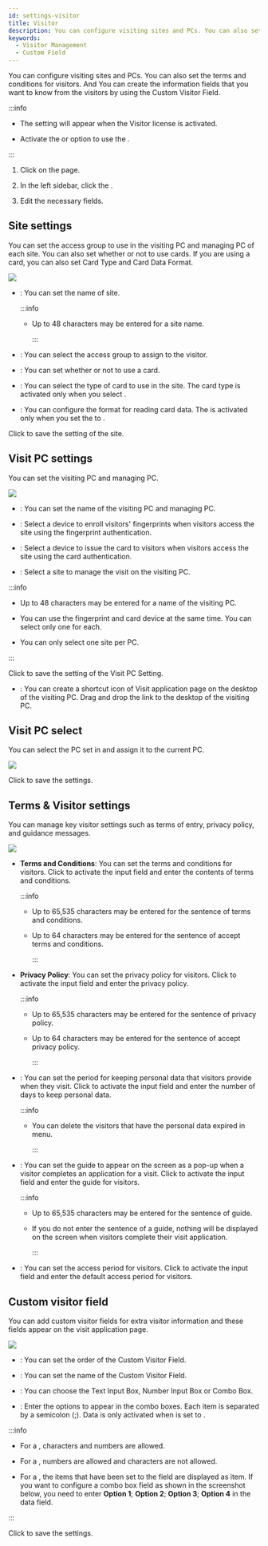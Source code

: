 ```yaml
---
id: settings-visitor
title: Visitor
description: You can configure visiting sites and PCs. You can also set the terms and conditions for visitors. And You can create the information fields that you want to know from the visitors by using the Custom Visitor Field.
keywords:
  - Visitor Management
  - Custom Field
---
```


You can configure visiting sites and PCs. You can also set the terms and conditions for visitors. And You can create the information fields that you want to know from the visitors by using the Custom Visitor Field.

:::info

* The <Cmd sid="common.visitor" product='2' /> setting will appear when the Visitor license is activated.

* Activate the <Cmd sid="setting.server.automaticUserSync" product='2' /> or <Cmd sid="setting.server.serverMatching.use" product='2' /> option to use the <Cmd sid="common.visitor" product='2' />.

:::

1. Click <Cmd sid='shell.header.setting' /> on the <Cmd sid='shell.header.launcher' /> page.

2. In the left sidebar, click the <Cmd sid="common.visitor" product='2' />.

3. Edit the necessary fields.

## Site settings

You can set the access group to use in the visiting PC and managing PC of each site. You can also set whether or not to use cards. If you are using a card, you can also set Card Type and Card Data Format.

<Image src='/img/biostarx-settings-visitor-site-settings.png' className='none' />

* <Cmd sid="setting.server.custom_field.configure.th.name" product='2' />: You can set the name of site.

    :::info

  * Up to 48 characters may be entered for a site name.

    :::

* <Cmd sid="visitor.accessGroup" product='2' />: You can select the access group to assign to the visitor.

* <Cmd sid="common.card" product='2' /> <Cmd sid="common.use" product='2' />: You can set whether or not to use a card.

* <Cmd sid="user.cardType" product='2' />: You can select the type of card to use in the site. The card type is activated only when you select <Cmd sid="common.card" product='2' /> <Cmd sid="common.use" product='2' />.

* <Cmd sid="user.cardEnrol.cardFormat" product='2' />: You can configure the format for reading card data. The <Cmd sid="user.cardEnrol.cardFormat" product='2' /> is activated only when you set the <Cmd sid="user.cardType" product='2' /> to <Cmd sid="user.cardEnrol.cardTypeWiegand" product='2' />.

Click <Cmd sid="visitor.setting.button.apply" product='2' /> to save the setting of the site.

## Visit PC settings

You can set the visiting PC and managing PC.

<Image src='/img/biostarx-settings-visitor-visit-pc-settings.png' className='none' />

* <Cmd sid="common.name" product='2' />: You can set the name of the visiting PC and managing PC.

* <Cmd sid="common.fingerPrint" product='2' /> <Cmd sid="setting.server.enrollment_device.device_name" product='2' />: Select a device to enroll visitors' fingerprints when visitors access the site using the fingerprint authentication.

* <Cmd sid="common.card" product='2' /> <Cmd sid="setting.server.enrollment_device.device_name" product='2' />: Select a device to issue the card to visitors when visitors access the site using the card authentication. 

* <Cmd sid="visitor.site" product='2' />: Select a site to manage the visit on the visiting PC.

:::info

* Up to 48 characters may be entered for a name of the visiting PC.

* You can use the fingerprint and card device at the same time. You can select only one for each.

* You can only select one site per PC.

:::

Click <Cmd sid="visitor.setting.button.apply" product='2' /> to save the setting of the Visit PC Setting.

* <Cmd sid="visitor.link.visitPCKIOSK" product='2' />: You can create a shortcut icon of Visit application page on the desktop of the visiting PC. Drag and drop the link to the desktop of the visiting PC.

## Visit PC select

You can select the PC set in <Cmd sid="visitor.pc.setting" product='2' /> and assign it to the current PC.

<Image src='/img/biostarx-settings-visitor-visit-pc-select.png' className='none' />

Click <Cmd sid="visitor.setting.button.apply" product='2' /> to save the settings.

## Terms & Visitor settings

You can manage key visitor settings such as terms of entry, privacy policy, and guidance messages.

<Image src='/img/biostarx-settings-visitor-terms-visitor-settings.png' className='none' />

* **Terms and Conditions**: You can set the terms and conditions for visitors. Click <IcEdit /> to activate the input field and enter the contents of terms and conditions.

    :::info

  * Up to 65,535 characters may be entered for the sentence of terms and conditions.

  * Up to 64 characters may be entered for the sentence of accept terms and conditions.

    :::

* **Privacy Policy**: You can set the privacy policy for visitors. Click <IcEdit /> to activate the input field and enter the privacy policy.

    :::info

  * Up to 65,535 characters may be entered for the sentence of privacy policy.

  * Up to 64 characters may be entered for the sentence of accept privacy policy.

    :::

* <Cmd sid="visitor.periodKeepSensitive" product='2' />: You can set the period for keeping personal data that visitors provide when they visit. Click <IcEdit /> to activate the input field and enter the number of days to keep personal data.

    :::info

  * You can delete the visitors that have the personal data expired in <Cmd sid="common.visitor" product='2' /> menu.

    :::

* <Cmd sid="visitor.guideAfterRegister" product='2' />: You can set the guide to appear on the screen as a pop-up when a visitor completes an application for a visit. Click <IcEdit /> to activate the input field and enter the guide for visitors.

    :::info

  * Up to 65,535 characters may be entered for the sentence of guide.

  * If you do not enter the sentence of a guide, nothing will be displayed on the screen when visitors complete their visit application.

    :::

* <Cmd sid="visitor.defaultActivePeriod" product='2' />: You can set the access period for visitors. Click <IcEdit /> to activate the input field and enter the default access period for visitors.

## Custom visitor field

You can add custom visitor fields for extra visitor information and these fields appear on the visit application page.

<Image src='/img/biostarx-settings-visitor-custom-visitor-field.png' className='none' />

* <Cmd sid="setting.server.custom_field.configure.th.order" product='2' />: You can set the order of the Custom Visitor Field.

* <Cmd sid="setting.server.custom_field.configure.th.name" product='2' />: You can set the name of the Custom Visitor Field.

* <Cmd sid="setting.server.custom_field.configure.th.type" product='2' />: You can choose the Text Input Box, Number Input Box or Combo Box.

* <Cmd sid="setting.server.custom_field.configure.th.data" product='2' />: Enter the options to appear in the combo boxes. Each item is separated by a semicolon (;). Data is only activated when <Cmd sid="setting.server.custom_field.configure.th.type" product='2' /> is set to <Cmd sid="setting.server.custom_field.type.combobox" product='2' />.

:::info

* For a <Cmd sid="setting.server.custom_field.type.textbox" product='2' />, characters and numbers are allowed.

* For a <Cmd sid="setting.server.custom_field.type.numericbox" product='2' />, numbers are allowed and characters are not allowed.

* For a <Cmd sid="setting.server.custom_field.type.combobox" product='2' />, the items that have been set to the field are displayed as item. If you want to configure a combo box field as shown in the screenshot below, you need to enter **Option 1**; **Option 2**; **Option 3**; **Option 4** in the data field.

:::

Click <Cmd sid="visitor.setting.button.apply" product='2' /> to save the settings.
